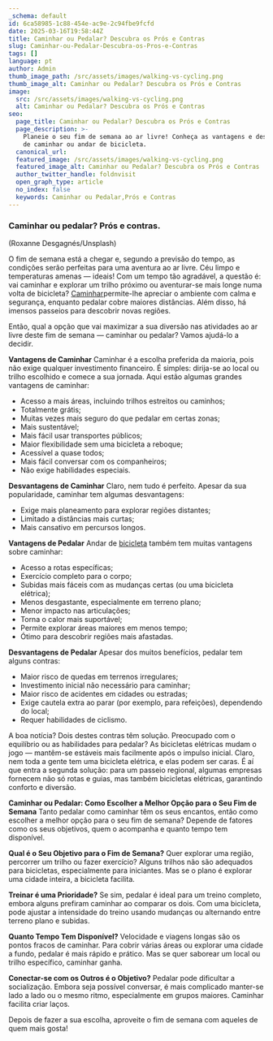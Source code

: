 ```yaml
---
_schema: default
id: 6ca58985-1c88-454e-ac9e-2c94fbe9fcfd
date: 2025-03-16T19:58:44Z
title: Caminhar ou Pedalar? Descubra os Prós e Contras
slug: Caminhar-ou-Pedalar-Descubra-os-Pros-e-Contras
tags: []
language: pt
author: Admin
thumb_image_path: /src/assets/images/walking-vs-cycling.png
thumb_image_alt: Caminhar ou Pedalar? Descubra os Prós e Contras
image:
  src: /src/assets/images/walking-vs-cycling.png
  alt: Caminhar ou Pedalar? Descubra os Prós e Contras
seo:
  page_title: Caminhar ou Pedalar? Descubra os Prós e Contras
  page_description: >-
    Planeie o seu fim de semana ao ar livre! Conheça as vantagens e desvantagens
    de caminhar ou andar de bicicleta.
  canonical_url:
  featured_image: /src/assets/images/walking-vs-cycling.png
  featured_image_alt: Caminhar ou Pedalar? Descubra os Prós e Contras
  author_twitter_handle: foldnvisit
  open_graph_type: article
  no_index: false
  keywords: Caminhar ou Pedalar,Prós e Contras
---
```

### Caminhar ou pedalar? Prós e contras.

(Roxanne Desgagnés/Unsplash)

O fim de semana está a chegar e, segundo a previsão do tempo, as condições serão perfeitas para uma aventura ao ar livre. Céu limpo e temperaturas amenas — ideais! Com um tempo tão agradável, a questão é: vai caminhar e explorar um trilho próximo ou aventurar-se mais longe numa volta de bicicleta? [Caminhar](https://topwalkingtoursportugal.com/pt/)permite-lhe apreciar o ambiente com calma e segurança, enquanto pedalar cobre maiores distâncias. Além disso, há imensos passeios para descobrir novas regiões.

Então, qual a opção que vai maximizar a sua diversão nas atividades ao ar livre deste fim de semana — caminhar ou pedalar? Vamos ajudá-lo a decidir.

**Vantagens de Caminhar**
Caminhar é a escolha preferida da maioria, pois não exige qualquer investimento financeiro. É simples: dirija-se ao local ou trilho escolhido e comece a sua jornada. Aqui estão algumas grandes vantagens de caminhar:

* Acesso a mais áreas, incluindo trilhos estreitos ou caminhos;
* Totalmente grátis;
* Muitas vezes mais seguro do que pedalar em certas zonas;
* Mais sustentável;
* Mais fácil usar transportes públicos;
* Maior flexibilidade sem uma bicicleta a reboque;
* Acessível a quase todos;
* Mais fácil conversar com os companheiros;
* Não exige habilidades especiais.

**Desvantagens de Caminhar**
Claro, nem tudo é perfeito. Apesar da sua popularidade, caminhar tem algumas desvantagens:

* Exige mais planeamento para explorar regiões distantes;
* Limitado a distâncias mais curtas;
* Mais cansativo em percursos longos.

**Vantagens de Pedalar**
Andar de [bicicleta](https://topbiketoursportugal.com/pt/bicicletas/) também tem muitas vantagens sobre caminhar:

* Acesso a rotas específicas;
* Exercício completo para o corpo;
* Subidas mais fáceis com as mudanças certas (ou uma bicicleta elétrica);
* Menos desgastante, especialmente em terreno plano;
* Menor impacto nas articulações;
* Torna o calor mais suportável;
* Permite explorar áreas maiores em menos tempo;
* Ótimo para descobrir regiões mais afastadas.

**Desvantagens de Pedalar**
Apesar dos muitos benefícios, pedalar tem alguns contras:

* Maior risco de quedas em terrenos irregulares;
* Investimento inicial não necessário para caminhar;
* Maior risco de acidentes em cidades ou estradas;
* Exige cautela extra ao parar (por exemplo, para refeições), dependendo do local;
* Requer habilidades de ciclismo.

A boa notícia? Dois destes contras têm solução. Preocupado com o equilíbrio ou as habilidades para pedalar? As bicicletas elétricas mudam o jogo — mantêm-se estáveis mais facilmente após o impulso inicial. Claro, nem toda a gente tem uma bicicleta elétrica, e elas podem ser caras. É aí que entra a segunda solução: para um passeio regional, algumas empresas fornecem não só rotas e guias, mas também bicicletas elétricas, garantindo conforto e diversão.

**Caminhar ou Pedalar: Como Escolher a Melhor Opção para o Seu Fim de Semana**
Tanto pedalar como caminhar têm os seus encantos, então como escolher a melhor opção para o seu fim de semana? Depende de fatores como os seus objetivos, quem o acompanha e quanto tempo tem disponível.

**Qual é o Seu Objetivo para o Fim de Semana?**
Quer explorar uma região, percorrer um trilho ou fazer exercício? Alguns trilhos não são adequados para bicicletas, especialmente para iniciantes. Mas se o plano é explorar uma cidade inteira, a bicicleta facilita.

**Treinar é uma Prioridade?**
Se sim, pedalar é ideal para um treino completo, embora alguns prefiram caminhar ao comparar os dois. Com uma bicicleta, pode ajustar a intensidade do treino usando mudanças ou alternando entre terreno plano e subidas.

**Quanto Tempo Tem Disponível?**
Velocidade e viagens longas são os pontos fracos de caminhar. Para cobrir várias áreas ou explorar uma cidade a fundo, pedalar é mais rápido e prático. Mas se quer saborear um local ou trilho específico, caminhar ganha.

**Conectar-se com os Outros é o Objetivo?**
Pedalar pode dificultar a socialização. Embora seja possível conversar, é mais complicado manter-se lado a lado ou o mesmo ritmo, especialmente em grupos maiores. Caminhar facilita criar laços.

Depois de fazer a sua escolha, aproveite o fim de semana com aqueles de quem mais gosta!